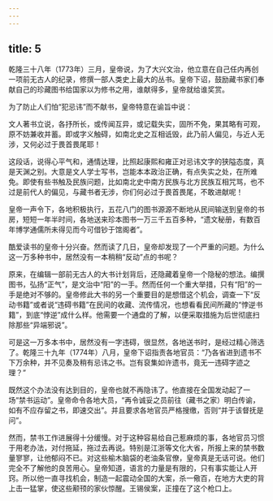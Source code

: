 ```yaml
---
---
---
```

title: 5
---



乾隆三十八年（1773年）三月，皇帝说，为了大兴文治，他立意在自己任内再创一项前无古人的纪录，修撰一部人类史上最大的丛书。皇帝下诏，鼓励藏书家们奉献自己的珍藏图书给国家以为修书之用，谁献得多，皇帝就给谁奖赏。

为了防止人们怕“犯忌讳”而不献书，皇帝特意在谕旨中说：

文人著书立说，各抒所长，或传闻互异，或记载失实，固所不免，果其略有可观，原不妨兼收并蓄。即或字义触碍，如南北史之互相诋毁，此乃前人偏见，与近人无涉，又何必过于畏首畏尾耶！

这段话，说得心平气和，通情达理，比照起康熙和雍正对忌讳文字的狭隘态度，真是天渊之别。大意是文人学士写书，岂能本本政治正确，有点失实之处，在所难免。即使有些书触及民族问题，比如南北史中南方民族与北方民族互相咒骂，也不过是前代人的偏见，与藏书者无涉，你们何必过于畏首畏尾，不敢进献呢！

皇帝一声令下，各地积极执行，五花八门的图书源源不断地从民间输送到皇帝的书房，短短一年半时间，各地送来珍本图书一万三千五百多种，“遗文秘册，有数百年博学通儒所未得见而今可借钞于馆阁者”。

酷爱读书的皇帝十分兴奋。然而读了几日，皇帝却发现了一个严重的问题。为什么这一万多种书中，居然没有一本稍稍“反动”点的书呢？

原来，在编辑一部前无古人的大书计划背后，还隐藏着皇帝一个隐秘的想法。编撰图书，弘扬“正气”，是文治中“阳”的一手。然而任何一个重大举措，只有“阳”的一手是绝对不够的。皇帝修此大书的另一个重要目的是想借这个机会，调查一下“反动书籍”或者说“违碍书籍”在民间的收藏、流传情况，也想看看民间所藏的“悖逆书籍”，到底“悖逆”成什么样。他需要一个通盘的了解，以便采取措施为后世彻底扫除那些“异端邪说”。

可是这一万多本书中，居然没有一字违碍，很显然，各地送书时，是经过精心筛选了。乾隆三十九年（1774年）八月，皇帝下诏指责各地官员：“乃各省进到遗书不下万余种，并不见奏及稍有忌讳之书。岂有裒集如许遗书，竟无一违碍字迹之理？”

既然这个办法没有达到目的，皇帝也就不再隐讳了。他直接在全国发动起了一场“禁书运动”。皇帝命令各地大员，“再令诚妥之员前往（藏书之家）明白传谕，如有不应存留之书，即速交出”。并且要求各地官员严格搜缴，否则“并于该督抚是问”。

然而，禁书工作进展得十分缓慢。对于这种容易给自己惹麻烦的事，各地官员习惯于用老办法，对付拖延，拖过去再说。特别是江浙等文化大省，所报上来的禁书数量寥寥，让他郁闷不已。对这些榆木脑袋的老油条官僚，皇帝真是无话可说。他们完全不了解他的良苦用心。皇帝知道，语言的力量是有限的，只有事实能让人开窍。所以他一直寻找机会，制造一起震动全国的大案，杀一儆百，在地方大吏的背上击一猛掌，使这些颟顸的家伙惊醒。王锡侯案，正撞在了这个枪口上。